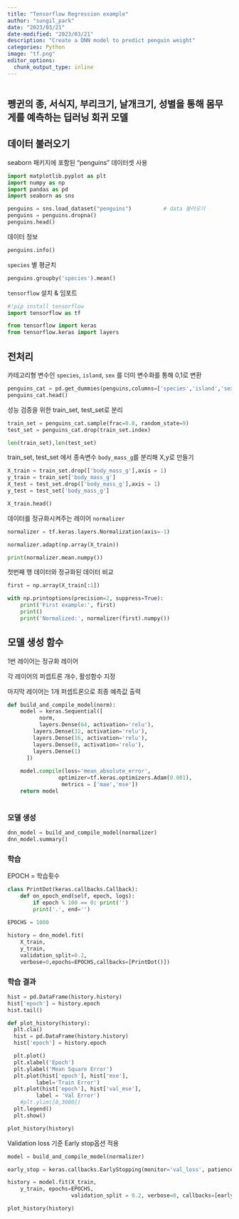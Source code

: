 ```yaml
---
title: "Tensorflow Regression example"
author: "sungil_park"
date: "2023/03/21"
date-modified: "2023/03/21"
description: "Create a DNN model to predict penguin weight"
categories: Python
image: "tf.png"
editor_options: 
  chunk_output_type: inline
---
```


```r
```

## 펭귄의 종, 서식지, 부리크기, 날개크기, 성별을 통해 몸무게를 예측하는 딥러닝 회귀 모델

## 데이터 불러오기

seaborn 패키지에 포함된 "penguins" 데이터셋 사용

```python
import matplotlib.pyplot as plt
import numpy as np
import pandas as pd
import seaborn as sns

penguins = sns.load_dataset("penguins")          # data 불러오기
penguins = penguins.dropna()     
penguins.head()
```

데이터 정보

```python
penguins.info()
```

`species` 별 평균치

```python
penguins.groupby('species').mean()
```

`tensorflow` 설치 & 임포트

```python
#!pip install tensorflow
import tensorflow as tf

from tensorflow import keras
from tensorflow.keras import layers
```

## 전처리

카테고리형 변수인 `species`, `island`, `sex` 를 더미 변수화를 통해 0,1로 변환

```python
penguins_cat = pd.get_dummies(penguins,columns=['species','island','sex'])
penguins_cat.head()
```

성능 검증을 위한 train_set, test_set로 분리

```python
train_set = penguins_cat.sample(frac=0.8, random_state=9)
test_set = penguins_cat.drop(train_set.index)

len(train_set),len(test_set)
```

train_set, test_set 에서 종속변수 `body_mass_g`를 분리해 X,y로 만들기

```python
X_train = train_set.drop(['body_mass_g'],axis = 1)
y_train = train_set['body_mass_g']
X_test = test_set.drop(['body_mass_g'],axis = 1)
y_test = test_set['body_mass_g']
```

```python
X_train.head()
```

데이터를 정규화시켜주는 레이어 `normalizer`

```python
normalizer = tf.keras.layers.Normalization(axis=-1)

normalizer.adapt(np.array(X_train))

print(normalizer.mean.numpy())

```

첫번째 행 데이터와 정규화된 데이터 비교

```python
first = np.array(X_train[:1])

with np.printoptions(precision=2, suppress=True):
    print('First example:', first)
    print()
    print('Normalized:', normalizer(first).numpy())

```

## 모델 생성 함수

1번 레이어는 정규화 레이어

각 레이어의 퍼셉트론 개수, 활성함수 지정

마지막 레이어는 1개 퍼셉트론으로 최종 예측값 출력

```python
def build_and_compile_model(norm):
    model = keras.Sequential([
          norm,
          layers.Dense(64, activation='relu'),
        layers.Dense(32, activation='relu'),
        layers.Dense(16, activation='relu'),
        layers.Dense(8, activation='relu'),
        layers.Dense(1)
      ])
    
    model.compile(loss='mean_absolute_error',
                optimizer=tf.keras.optimizers.Adam(0.001),
                 metrics = ['mae','mse'])
    return model
  

```

### 모델 생성

```python
dnn_model = build_and_compile_model(normalizer)
dnn_model.summary()
```

### 학습

EPOCH = 학습횟수

```python
class PrintDot(keras.callbacks.Callback):
    def on_epoch_end(self, epoch, logs):
        if epoch % 100 == 0: print('')
        print('.', end='')
  
EPOCHS = 1000

history = dnn_model.fit(
    X_train,
    y_train,
    validation_split=0.2,
    verbose=0,epochs=EPOCHS,callbacks=[PrintDot()])
```

### 학습 결과

```python
hist = pd.DataFrame(history.history)
hist['epoch'] = history.epoch
hist.tail()
```

```python
def plot_history(history):
  plt.cla()
  hist = pd.DataFrame(history.history)
  hist['epoch'] = history.epoch

  plt.plot()
  plt.xlabel('Epoch')
  plt.ylabel('Mean Square Error')
  plt.plot(hist['epoch'], hist['mse'],
         label='Train Error')
  plt.plot(hist['epoch'], hist['val_mse'],
         label = 'Val Error')
    #plt.ylim([0,3000])
  plt.legend()
  plt.show()
```

```python
plot_history(history)
```

Validation loss 기준 Early stop옵션 적용

```python
model = build_and_compile_model(normalizer)

early_stop = keras.callbacks.EarlyStopping(monitor='val_loss', patience=10)

history = model.fit(X_train,
    y_train, epochs=EPOCHS,
                    validation_split = 0.2, verbose=0, callbacks=[early_stop, PrintDot()])

plot_history(history)
```
